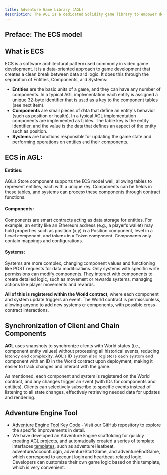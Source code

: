 ```yaml
---
title: Adventure Game Library (AGL)
description: The AGL is a dedicated Solidity game library to empower developers to efficiently create fully onchain games(FOCGs). This library is rooted in classic MUD principles but extended with modern architectural patterns such as the Entity Component System (ECS), which supports a more modular and scalable approach to game development.Additionally, we have made improvements to the MUD code to enhance its functionality and performance.
---
```


## Preface: The ECS model
## What is ECS

ECS is a software architectural pattern used commonly in video game development. It is a data-oriented approach to game development that creates a clean break between data and logic. It does this through the separation of Entities, Components, and Systems:

- **Entities** are the basic units of a game, and they can have any number of components. In a typical AGL implementation each entity is assigned a unique 32-byte identifier that is used as a key to the component tables (see next item).
- **Components** are small pieces of data that define an entity's behavior (such as position or health). In a typical AGL implementation components are implemented as tables. The table key is the entity identifier, and the value is the data that defines an aspect of the entity such as position.
- **Systems** are functions responsible for updating the game state and performing operations on entities and their components.

## ECS in AGL:

#### Entities:

AGL’s Store component supports the ECS model well, allowing tables to represent entities, each with a unique key. Components can be fields in these tables, and systems can process these components through contract functions.

#### Components:

Components are smart contracts acting as data storage for entities. For example, an entity like an Ethereum address (e.g., a player’s wallet) may hold properties such as position (x,y) in a Position component, level in a Level component, and tokens in a Token component. Components only contain mappings and configurations.

#### Systems:

Systems are more complex, changing component values and functioning like POST requests for data modifications. Only systems with specific write permissions can modify components. They interact with components to create detailed logic, such as movement or rewards systems, managing actions like player movements and rewards.

**All of this is registered within the World contract**, where each component and system update triggers an event. The World contract is permissionless, allowing anyone to add new systems or components, with possible cross-contract interactions.

## Synchronization of Client and Chain Components

**AGL** uses snapshots to synchronize clients with World states (i.e., component entity values) without processing all historical events, reducing latency and complexity. AGL’s ID system also registers each system and component with an ID in the World contract upon deployment, making it easier to track changes and interact with the game.

As mentioned, each component and system is registered on the World contract, and any changes trigger an event (with IDs for components and entities). Clients can selectively subscribe to specific events instead of listening to all state changes, effectively retrieving needed data for updates and rendering.


## Adventure Engine Tool

- [Adventure Engine Tool Key Code](https://github.com/AdventureGoldDao/adventure-engine/blob/audit/packages/create-adventure-engine/src/cli.ts#L9) - Visit our GitHub repository to explore the specific improvements in detail.
- We have developed an Adventure Engine scaffolding for quickly creating AGL projects, and automatically created a series of template interfaces [templates](https://github.com/AdventureGoldDao/adventure-engine/blob/audit/templates/react-ecs/packages/contracts/src/systems/AdventureLayerSystem.sol#L10), 
such as adventureHeatbeat, adventureAccountLogin, adventureStartGame, and adventureEndGame, which correspond to account login and heartbeat-related logic. Developers can customize their own game logic based on this template, which is very convenient.
